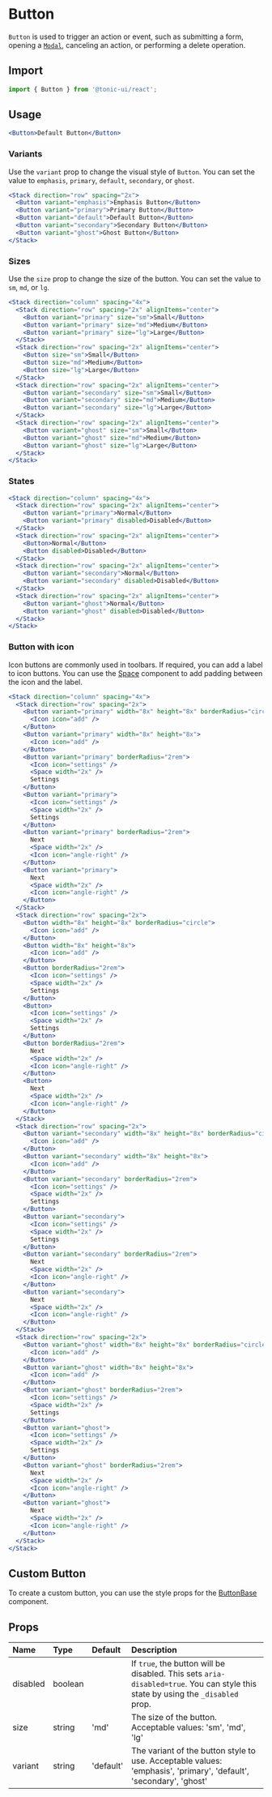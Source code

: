 # Button

`Button` is used to trigger an action or event, such as submitting a form, opening a [`Modal`](./modal), canceling an action, or performing a delete operation.

## Import

```js
import { Button } from '@tonic-ui/react';
```

## Usage

```jsx
<Button>Default Button</Button>
```

### Variants

Use the `variant` prop to change the visual style of `Button`. You can set the value to `emphasis`, `primary`, `default`, `secondary`, or `ghost`.

```jsx
<Stack direction="row" spacing="2x">
  <Button variant="emphasis">Emphasis Button</Button>
  <Button variant="primary">Primary Button</Button>
  <Button variant="default">Default Button</Button>
  <Button variant="secondary">Secondary Button</Button>
  <Button variant="ghost">Ghost Button</Button>
</Stack>
```

### Sizes

Use the `size` prop to change the size of the button. You can set the value to `sm`, `md`, or `lg`.

```jsx
<Stack direction="column" spacing="4x">
  <Stack direction="row" spacing="2x" alignItems="center">
    <Button variant="primary" size="sm">Small</Button>
    <Button variant="primary" size="md">Medium</Button>
    <Button variant="primary" size="lg">Large</Button>
  </Stack>
  <Stack direction="row" spacing="2x" alignItems="center">
    <Button size="sm">Small</Button>
    <Button size="md">Medium</Button>
    <Button size="lg">Large</Button>
  </Stack>
  <Stack direction="row" spacing="2x" alignItems="center">
    <Button variant="secondary" size="sm">Small</Button>
    <Button variant="secondary" size="md">Medium</Button>
    <Button variant="secondary" size="lg">Large</Button>
  </Stack>
  <Stack direction="row" spacing="2x" alignItems="center">
    <Button variant="ghost" size="sm">Small</Button>
    <Button variant="ghost" size="md">Medium</Button>
    <Button variant="ghost" size="lg">Large</Button>
  </Stack>
</Stack>
```

### States

```jsx
<Stack direction="column" spacing="4x">
  <Stack direction="row" spacing="2x" alignItems="center">
    <Button variant="primary">Normal</Button>
    <Button variant="primary" disabled>Disabled</Button>
  </Stack>
  <Stack direction="row" spacing="2x" alignItems="center">
    <Button>Normal</Button>
    <Button disabled>Disabled</Button>
  </Stack>
  <Stack direction="row" spacing="2x" alignItems="center">
    <Button variant="secondary">Normal</Button>
    <Button variant="secondary" disabled>Disabled</Button>
  </Stack>
  <Stack direction="row" spacing="2x" alignItems="center">
    <Button variant="ghost">Normal</Button>
    <Button variant="ghost" disabled>Disabled</Button>
  </Stack>
</Stack>
```

### Button with icon

Icon buttons are commonly used in toolbars. If required, you can add a label to icon buttons. You can use the [Space](./space) component to add padding between the icon and the label.

```jsx
<Stack direction="column" spacing="4x">
  <Stack direction="row" spacing="2x">
    <Button variant="primary" width="8x" height="8x" borderRadius="circle">
      <Icon icon="add" />
    </Button>
    <Button variant="primary" width="8x" height="8x">
      <Icon icon="add" />
    </Button>
    <Button variant="primary" borderRadius="2rem">
      <Icon icon="settings" />
      <Space width="2x" />
      Settings
    </Button>
    <Button variant="primary">
      <Icon icon="settings" />
      <Space width="2x" />
      Settings
    </Button>
    <Button variant="primary" borderRadius="2rem">
      Next
      <Space width="2x" />
      <Icon icon="angle-right" />
    </Button>
    <Button variant="primary">
      Next
      <Space width="2x" />
      <Icon icon="angle-right" />
    </Button>
  </Stack>
  <Stack direction="row" spacing="2x">
    <Button width="8x" height="8x" borderRadius="circle">
      <Icon icon="add" />
    </Button>
    <Button width="8x" height="8x">
      <Icon icon="add" />
    </Button>
    <Button borderRadius="2rem">
      <Icon icon="settings" />
      <Space width="2x" />
      Settings
    </Button>
    <Button>
      <Icon icon="settings" />
      <Space width="2x" />
      Settings
    </Button>
    <Button borderRadius="2rem">
      Next
      <Space width="2x" />
      <Icon icon="angle-right" />
    </Button>
    <Button>
      Next
      <Space width="2x" />
      <Icon icon="angle-right" />
    </Button>
  </Stack>
  <Stack direction="row" spacing="2x">
    <Button variant="secondary" width="8x" height="8x" borderRadius="circle">
      <Icon icon="add" />
    </Button>
    <Button variant="secondary" width="8x" height="8x">
      <Icon icon="add" />
    </Button>
    <Button variant="secondary" borderRadius="2rem">
      <Icon icon="settings" />
      <Space width="2x" />
      Settings
    </Button>
    <Button variant="secondary">
      <Icon icon="settings" />
      <Space width="2x" />
      Settings
    </Button>
    <Button variant="secondary" borderRadius="2rem">
      Next
      <Space width="2x" />
      <Icon icon="angle-right" />
    </Button>
    <Button variant="secondary">
      Next
      <Space width="2x" />
      <Icon icon="angle-right" />
    </Button>
  </Stack>
  <Stack direction="row" spacing="2x">
    <Button variant="ghost" width="8x" height="8x" borderRadius="circle">
      <Icon icon="add" />
    </Button>
    <Button variant="ghost" width="8x" height="8x">
      <Icon icon="add" />
    </Button>
    <Button variant="ghost" borderRadius="2rem">
      <Icon icon="settings" />
      <Space width="2x" />
      Settings
    </Button>
    <Button variant="ghost">
      <Icon icon="settings" />
      <Space width="2x" />
      Settings
    </Button>
    <Button variant="ghost" borderRadius="2rem">
      Next
      <Space width="2x" />
      <Icon icon="angle-right" />
    </Button>
    <Button variant="ghost">
      Next
      <Space width="2x" />
      <Icon icon="angle-right" />
    </Button>
  </Stack>
</Stack>
```

## Custom Button

To create a custom button, you can use the style props for the [ButtonBase](./buttonbase) component.

## Props

| Name | Type | Default | Description |
| :--- | :--- | :------ | :---------- |
| disabled | boolean | | If `true`, the button will be disabled. This sets `aria-disabled=true`. You can style this state by using the `_disabled` prop. |
| size | string | 'md' | The size of the button. Acceptable values: 'sm', 'md', 'lg' |
| variant | string | 'default' | The variant of the button style to use. Acceptable values: 'emphasis', 'primary', 'default', 'secondary', 'ghost' |
